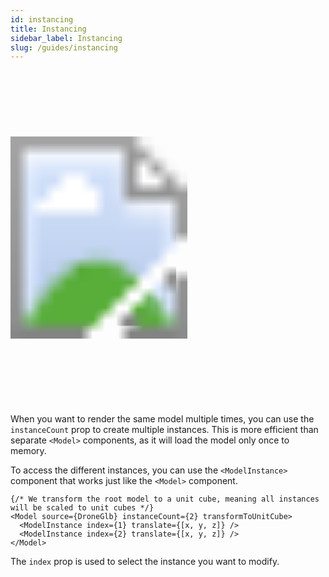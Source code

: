 ```yaml
---
id: instancing
title: Instancing
sidebar_label: Instancing
slug: /guides/instancing
---
```



<div class="image-container">
  <svg xmlns="http://www.w3.org/2000/svg" width="283" height="535">
    <image href={useBaseUrl("img/demo-multiple-instances.gif")} x="18" y="33" width="247" height="469" />
    <image href={useBaseUrl("img/frame.png")} width="283" height="535" />
  </svg>
</div>

When you want to render the same model multiple times, you can use the `instanceCount` prop to create multiple instances.
This is more efficient than separate `<Model>` components, as it will load the model only once to memory.

To access the different instances, you can use the `<ModelInstance>` component that works just like the `<Model>` component.

```tsx
{/* We transform the root model to a unit cube, meaning all instances will be scaled to unit cubes */}
<Model source={DroneGlb} instanceCount={2} transformToUnitCube>
  <ModelInstance index={1} translate={[x, y, z]} />
  <ModelInstance index={2} translate={[x, y, z]} />
</Model>
```

The `index` prop is used to select the instance you want to modify.
